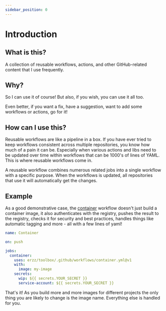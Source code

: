 ```yaml
---
sidebar_position: 0
---
```


# Introduction

## What is this?

A collection of reusable workflows, actions, and other GitHub-related content that I use frequently.

## Why?

So I can use it of course! But also, if you wish, you can use it all too.

Even better, if you want a fix, have a suggestion, want to add some workflows or actions, go for it!

## How can I use this?

Reusable workflows are like a pipeline in a box. If you have ever tried to keep workflows consistent
across multiple repositories, you know how much of a pain it can be. Especially when various actions
and libs need to be updated over time within workflows that can be 1000's of lines of YAML. This is
where reusable workflows come in.

A reusable workflow combines numerous related jobs into a single workflow with a specific purpose.
When the workflows is updated, all repositories that use it will automatically get the changes.

## Example

As a good demonstrative case, the [container](workflows/container/container.mdx) workflow doesn't
just build a container image, it also authenticates with the registry, pushes the result to the
registry, checks it for security and best practices, handles things like automatic tagging and
more - all with a few lines of yaml!

```yaml
name: Container

on: push

jobs:
  container:
    uses: erzz/toolbox/.github/workflows/container.yml@v1
    with:
      image: my-image
    secrets:
      wip: ${{ secrets.YOUR_SECRET }}
      service-account: ${{ secrets.YOUR_SECRET }}
```

That's it! As you build more and more images for different projects the only thing you are likely to
change is the image name. Everything else is handled for you.
